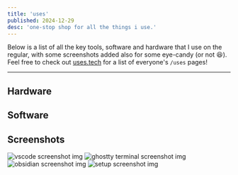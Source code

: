 ```yaml
---
title: 'uses'
published: 2024-12-29
desc: 'one-stop shop for all the things i use.'
---
```


Below is a list of all the key tools, software and hardware that I use on the regular, with some screenshots added also for some eye-candy (or not 😆). Feel free to check out [uses.tech](https://uses.tech/) for a list of everyone's `/uses` pages!

---

## Hardware

<SectionList>
  <SectionListItem
    badge='laptop'
    title='MacBook Pro 14-in'
    desc='My personal laptop, with 16GB RAM, a 512GB SSD, with the M1 Pro processor. I resisted buying a Mac for the longest time, but the advantages of Apple Silicon in conjunction with the simple nature of MacOS made it a bit too irresistible.'
  />
  <SectionListItem
    badge='monitor'
    title='MSI PRO MP275Q'
    desc='My monitor for personal/work use, working at 1440p@100Hz. Gives me more than enough screen estate to tackle whatever may come my way, while having a decent-enough PPI to work well with my Mac.'
  />
  <SectionListItem
    badge='phone'
    title='iPhone 16 Pro Max'
    desc='My phone, for doing "phone" things. It’s simple, nails the fundamentals, and allows me to be more present in the moment (I’ve set it up to have a very small catalogue of essential apps).'
  />
  <SectionListItem
    badge='watch'
    title='Apple Watch Series 8'
    desc='Acts as a nice companion device to my phone, which mitigates the need to pick up my phone, while having a very comprehensive suite of health tracking features. The "Overnight Vitals" feature has been able to pick up when I’ve fallen ill, which is pretty cool in itself.'
  />
  <SectionListItem
    badge='earbuds'
    title='Samsung Galaxy Buds 2 Pro'
    desc='It was more convenient to own these over AirPods given I still had my Pixel 4a when I bought these. They sound amazing, to the point that I’d recommend getting these over the new 3 Pros (there’s not much of an improvement sound quality wise, in addition to the fact that they look like AirPods clones).'
  />
  <SectionListItem
    badge='iems'
    title='Truthear Hola'
    desc='My beloved wired iems, which for £18 (now discontinued) were a crazy steal, where these sound closer to £80 iems. These paired together with my Mac make for an amazing combo; long may they live.'
  />
</SectionList>

## Software

<SectionList>
  <SectionListItem
    badge='editor'
    title='Visual Studio Code'
    href='https://code.visualstudio.com'
    desc='Comes with a vast ecosystem of extensions, making me able to tailor it towards the languages I use, and code with minimal friction.'
  />
  <SectionListItem
    badge='terminal'
    title='Ghostty'
    href='https://ghostty.org/'
    desc='My terminal of choice, where it’s blazing fast (it uses Zig under the hood), and allows me to blitz through any commands/scripts that I need to run.'
  />
  <SectionListItem
    badge='browser'
    title='Arc'
    href='https://arc.net'
    desc='My browser of choice, where the concept of having "Spaces" and "Pinned Tabs" was truly ahead of it’s time. It has so many UX wins that I can’t see myself going back to a traditional browser, period.'
  />
  <SectionListItem
    badge='launcher'
    title='Raycast'
    href='https://www.raycast.com'
    desc='This app is phenomenal for quickly opening apps, running custom tasks (e.g. emptying the trash), and has a nice ecosystem of extensions that can run custom tasks related to specific applications (e.g. showing the currently playing song on Spotify).'
  />
  <SectionListItem
    badge='passwords'
    title='1Password'
    href='https://1password.com'
    desc='I use this to manage my passwords and 2FA codes as well for simplicity reasons. It was the first offering to provide Passkeys support (iirc), and comes with this nice "Watchtower" feature where you can see how strong your passwords are collectively.'
  />
  <SectionListItem
    badge='notes'
    title='Obsidian'
    href='https://obsidian.md'
    desc='I love the local-first approach, the wide variety of extensions available, and how you can structure your notes the way you want to (this came in very clutch during my uni years).'
  />
  <SectionListItem
    badge='misc'
    title='Swish'
    href='https://highlyopinionated.co/swish'
    desc='A neat window-manager app that leverages trackpad gestures.'
  />
  <SectionListItem
    badge='misc'
    title='BatFi'
    href='https://micropixels.software/apps/batfi'
    desc='A battery management app that allows me to set an indefinite charging limit on my Mac, without having to worry about Apple’s built-in battery optimisations messing things up.'
  />
  <SectionListItem
    badge='misc'
    title='BetterDisplay'
    href='https://betterdisplay.pro'
    desc='A display management utility that allows you to convert external displays to use Apple’s HiDPI, which gives you significantly sharper text. Hook this up nicely with a resolution that gives you enough screen estate (while still being crisp), and you’ve got a winner.'
  />
  <SectionListItem
    badge='misc'
    title='Clop'
    href='https://lowtechguys.com/clop'
    desc='An image, video, pdf and clipboard optimiser, which I’ve set up to run upon a file being copied/downloaded.'
  />
  <SectionListItem
    badge='misc'
    title='Alcove'
    href='https://tryalcove.com'
    desc='An app that emulates the functionality of the Dynamic Island on iPhones, and brings it over to the Mac.'
  />
  <SectionListItem
    badge='misc'
    title='Dropover'
    href='https://dropoverapp.com'
    desc='An app that makes drag and drop very easy, with you being able to group items into stashes.'
  />
</SectionList>

## Screenshots

![vscode screenshot img](../../assets/vsc.png)
![ghostty terminal screenshot img](../../assets/ghostty.png)
![obsidian screenshot img](../../assets/obsidian.png)
![setup screenshot img](../../assets/setup.png)
